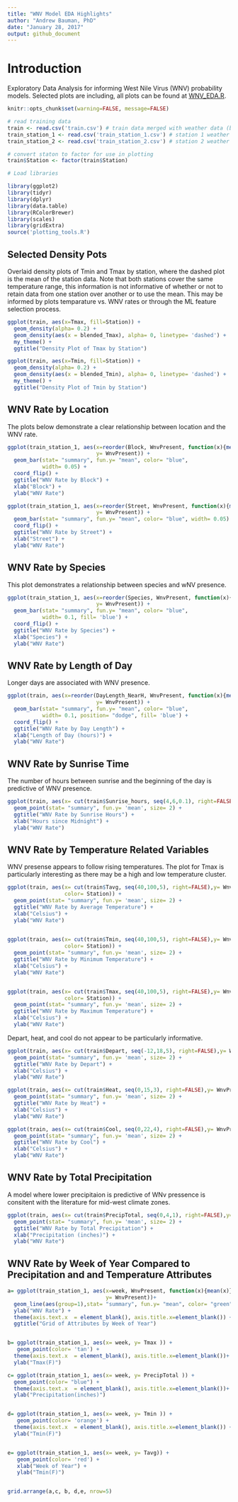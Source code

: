 ```yaml
---
title: "WNV Model EDA Highlights"
author: "Andrew Bauman, PhD"
date: "January 28, 2017"
output: github_document
---
```


# Introduction #

Exploratory Data Analysis for informing West Nile Virus (WNV) probability models.
Selected plots are including, all plots can be found at [WNV_EDA.R]().

```r

knitr::opts_chunk$set(warning=FALSE, message=FALSE)

```

```r
# read training data
train <- read.csv('train.csv') # train data merged with weather data (both stations)
train_station_1 <- read.csv('train_station_1.csv') # station 1 weather only
train_station_2 <- read.csv('train_station_2.csv') # station 2 weather only

# convert staton to factor for use in plotting
train$Station <- factor(train$Station)
```

```r
# Load libraries

library(ggplot2)
library(tidyr)
library(dplyr)
library(data.table)
library(RColorBrewer)
library(scales)
library(gridExtra)
source('plotting_tools.R')
```
## Selected Density Pots

Overlaid density plots of Tmin and Tmax by station, where the dashed plot is the mean of the station data. Note that both stations cover the same temperature range, this information is not informative of whether or not to retain data from one station over another or to use the mean. This may be informed by plots temparature vs. WNV rates or through the ML feature selection process.

```r
ggplot(train, aes(x=Tmax, fill=Station)) +
  geom_density(alpha= 0.2) +
  geom_density(aes(x = blended_Tmax), alpha= 0, linetype= 'dashed') +
  my_theme() +
  ggtitle("Density Plot of Tmax by Station")

ggplot(train, aes(x=Tmin, fill=Station)) +
  geom_density(alpha= 0.2) +
  geom_density(aes(x = blended_Tmin), alpha= 0, linetype= 'dashed') +
  my_theme() +
  ggtitle("Density Plot of Tmin by Station")
```

## WNV Rate by Location

The plots below demonstrate a clear relationship between location and the WNV rate.

```r
ggplot(train_station_1, aes(x=reorder(Block, WnvPresent, function(x){mean(x)}),
                            y= WnvPresent)) +
  geom_bar(stat= "summary", fun.y= "mean", color= "blue",
           width= 0.05) +
  coord_flip() +
  ggtitle("WNV Rate by Block") +
  xlab("Block") +
  ylab("WNV Rate")
```

```r

ggplot(train_station_1, aes(x=reorder(Street, WnvPresent, function(x){mean(x)}),
                            y= WnvPresent)) +
  geom_bar(stat= "summary", fun.y= "mean", color= "blue", width= 0.05) +
  coord_flip() +
  ggtitle("WNV Rate by Street") +
  xlab("Street") +
  ylab("WNV Rate")
```

## WNV Rate by Species 

This plot demonstrates a relationship between species and wNV presence.

```r
ggplot(train_station_1, aes(x=reorder(Species, WnvPresent, function(x){mean(x)}),
                            y= WnvPresent)) +
  geom_bar(stat= "summary", fun.y= "mean", color= "blue",
           width= 0.1, fill= 'blue') +
  coord_flip() +
  ggtitle("WNV Rate by Species") +
  xlab("Species") +
  ylab("WNV Rate")
```


## WNV Rate by Length of Day

Longer days are associated with WNV presence. 

```r
ggplot(train, aes(x=reorder(DayLength_NearH, WnvPresent, function(x){mean(x)}),
                            y= WnvPresent)) +
  geom_bar(stat= "summary", fun.y= "mean", color= "blue",
           width= 0.1, position= "dodge", fill= 'blue') +
  coord_flip() +
  ggtitle("WNV Rate by Day Length") +
  xlab("Length of Day (hours)") +
  ylab("WNV Rate")
```


## WNV Rate by Sunrise Time 

The number of hours between sunrise and the beginning of the day is predictive
of WNV presence.

```r
ggplot(train, aes(x= cut(train$Sunrise_hours, seq(4,6,0.1), right=FALSE),y= WnvPresent)) +
  geom_point(stat= "summary", fun.y= 'mean', size= 2) +
  ggtitle("WNV Rate by Sunrise Hours") +
  xlab("Hours since Midnight") +
  ylab("WNV Rate")
```


## WNV Rate by Temperature Related Variables

WNV presense appears to follow rising temperatures.  The plot for Tmax is particularly interesting as there may be a high and low temperature cluster.

```r
ggplot(train, aes(x= cut(train$Tavg, seq(40,100,5), right=FALSE),y= WnvPresent,
                  color= Station)) +
  geom_point(stat= "summary", fun.y= 'mean', size= 2) +
  ggtitle("WNV Rate by Average Temperature") +
  xlab("Celsius") +
  ylab("WNV Rate")
  

ggplot(train, aes(x= cut(train$Tmin, seq(40,100,5), right=FALSE),y= WnvPresent,
                  color= Station)) +
  geom_point(stat= "summary", fun.y= 'mean', size= 2) +
  ggtitle("WNV Rate by Minimum Temperature") +
  xlab("Celsius") +
  ylab("WNV Rate")


ggplot(train, aes(x= cut(train$Tmax, seq(40,100,5), right=FALSE),y= WnvPresent,
                  color= Station)) +
  geom_point(stat= "summary", fun.y= 'mean', size= 2) +
  ggtitle("WNV Rate by Maximum Temperature") +
  xlab("Celsius") +
  ylab("WNV Rate")
```

Depart, heat, and cool do not appear to be particularly informative.

```r

ggplot(train, aes(x= cut(train$Depart, seq(-12,18,5), right=FALSE),y= WnvPresent)) +
  geom_point(stat= "summary", fun.y= 'mean', size= 2) +
  ggtitle("WNV Rate by Depart") +
  xlab("Celsius") +
  ylab("WNV Rate")

ggplot(train, aes(x= cut(train$Heat, seq(0,15,3), right=FALSE),y= WnvPresent)) +
  geom_point(stat= "summary", fun.y= 'mean', size= 2) +
  ggtitle("WNV Rate by Heat") +
  xlab("Celsius") +
  ylab("WNV Rate")

ggplot(train, aes(x= cut(train$Cool, seq(0,22,4), right=FALSE),y= WnvPresent)) +
  geom_point(stat= "summary", fun.y= 'mean', size= 2) +
  ggtitle("WNV Rate by Cool") +
  xlab("Celsius") +
  ylab("WNV Rate")

```


## WNV Rate by Total Precipitation

A model where lower precipitaion is predictive of WNv pressence is consitent
with the literature for mid-west climate zones.

```r
ggplot(train, aes(x= cut(train$PrecipTotal, seq(0,4,1), right=FALSE),y= WnvPresent)) +
  geom_point(stat= "summary", fun.y= 'mean', size= 2) +
  ggtitle("WNV Rate by Total Precipitation") +
  xlab("Precipitation (inches)") +
  ylab("WNV Rate")
```






## WNV Rate by Week of Year Compared to Precipitation and and Temperature Attributes

```r
a= ggplot(train_station_1, aes(x=week, WnvPresent, function(x){mean(x)},
                               y= WnvPresent))+
  geom_line(aes(group=1),stat= "summary", fun.y= "mean", color= "green", size= 2) +
  ylab("WNV Rate") +
  theme(axis.text.x  = element_blank(), axis.title.x=element_blank()) +
  ggtitle("Grid of Attributes by Week of Year")


b= ggplot(train_station_1, aes(x= week, y= Tmax )) +
   geom_point(color= 'tan') +
  theme(axis.text.x  = element_blank(), axis.title.x=element_blank())+
  ylab("Tmax(F)")

c= ggplot(train_station_1, aes(x= week, y= PrecipTotal )) +
  geom_point(color= "blue") +
  theme(axis.text.x  = element_blank(), axis.title.x=element_blank())+
  ylab("Precipitation(inches)")


d= ggplot(train_station_1, aes(x= week, y= Tmin )) +
   geom_point(color= 'orange') +
  theme(axis.text.x  = element_blank(), axis.title.x=element_blank()) +
  ylab("Tmin(F)")


e= ggplot(train_station_1, aes(x= week, y= Tavg)) +
   geom_point(color= 'red') +
   xlab("Week of Year") +
   ylab("Tmin(F)")


grid.arrange(a,c, b, d,e, nrow=5)



```